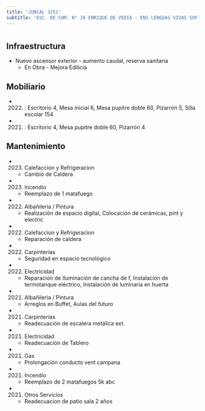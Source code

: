 ```yaml
---
title: 'JUNCAL 3251'
subtitle: 'ESC. DE COM. N° 26 ENRIQUE DE VEDIA - ENS LENGUAS VIVAS SOFIA DE SPANGENBERG - ESCUELA DE MAESTROS ([A] 04)'
---
```


#
## Infraestructura

* Nuevo ascensor exterior - aumento caudal, reserva sanitaria 
    + En Obra - Mejora Edilicia 


## Mobiliario

*  (2022) : Escritorio 4, Mesa inicial 6, Mesa pupitre doble 60, Pizarrón 5, Silla escolar 154 

*  (2021) : Escritorio 4, Mesa pupitre doble 60, Pizarrón 4 





## Mantenimiento

*  (2023) Calefaccion y Refrigeracion 
    + Cambio de Caldera

*  (2023) Incendio 
    + Reemplazo de 1 matafuego

*  (2022) Albañileria / Pintura 
    + Realización de espacio digital, Colocación de cerámicas, pint y electric

*  (2022) Calefaccion y Refrigeracion 
    + Reparación de caldera

*  (2022) Carpinterías 
    + Seguridad en espacio tecnológico

*  (2022) Electricidad 
    + Reparación de Iluminación de cancha de f, Instalación de termotanque eléctrico, Instalación de luminaria en huerta

*  (2021) Albañileria / Pintura 
    + Arreglos en Buffet, Aulas del futuro

*  (2021) Carpinterías 
    + Readecuación de escalera metálica ext.

*  (2021) Electricidad 
    + Readecuación de Tablero

*  (2021) Gas 
    + Prolongación conducto vent campana

*  (2021) Incendio 
    + Reemplazo de 2 matafuegos 5k abc

*  (2021) Otros Servicios 
    + Readecuacion de patio sala 2 años







